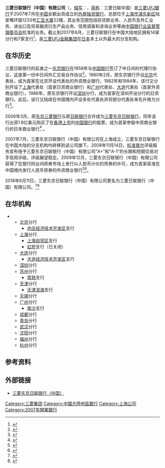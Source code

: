 {{Bank Financial Information
| name = 三菱日联银行(中国)有限公司
| else_name = MUFG Bank (China), Ltd. 
| image = [[File:Mitsubishi_UFJ_Financial_Group.svg|250px]]
| market_information = 
| swift_code = BOTKCNSH (上海分行)
| NACAO_code = 91310000664339541Q
| banktype = 外资[[商业银行|商业银行]]
| slogan = 服务第一<br>信任度第一<br>国际化第一<br>Quality for you
| open_date = 2007年6月28日（工商登记）
| location = {{CHN}}[[上海市|上海市]][[浦东新区|浦东新区]]陆家嘴环路1233号[[汇亚大厦|汇亚大厦]]22楼 
| chairman =后藤谦明（GOTŌ NORIAKI）<ref name="#1">{{cite web |author1=爱企查 |title=三菱日联银行(中国)有限公司 |url=https://aiqicha.baidu.com/company_detail_33902922871189?tab=basic |website=爱企查 |accessdate=2020-09-25}}</ref>
| president =大和健一（YAMATO KENICHI)<ref name="#1"/>
| revenue ={{decrease}}32.04亿元人民币{{small|(2016)}}<ref name="report">數據來源：{{cite web|author1=三菱东京日联银行(中国)有限公司|title=三菱东京日联银行（中国）有限公司2016年度信息披露|url=http://www.bk.mufg.jp/global/globalnetwork/asiaoceania/pdf/china_disclosure_2016.pdff|accessdate=2017-12-22|date=2017-03-28|language=zh-hans}}{{Dead link|date=2018年6月 |bot=InternetArchiveBot |fix-attempted=no }}</ref>
| operating_income = 
| net_income = {{decrease}}5.93亿元人民币{{small|(2016)}}<ref name="report"/>
| assets = {{increase}}1647.36亿元人民币{{small|(2016)}}<ref name="report"/>
| equity = 
| capital = 
| num_employees = 
| major_shareholder=[[三菱东京日联银行股份有限公司|三菱东京日联银行股份有限公司]]
| subsid = 
| homepage =
}}
'''三菱日联银行（中国）有限公司'''（{{lang-en|MUFG Bank (China), Ltd.}}，[[缩写|缩写]]：{{lang|en|MUFG China}}，[[简称|简称]]：三菱日联中国）是[[三菱UFJ銀行|三菱UFJ銀行]]于2007年7月在[[中国|中国]]全额出资成立的[[外商独资银行|外商独资银行]]，总部位于[[上海市|上海市]][[浦东新区|浦东新区]]陆家嘴环路1233号[[汇亚大厦|汇亚大厦]]22楼，其业务范围包括存贷款业务、人民币及外汇业务、进出口及贸易融资衍生产品业务、信用调查和咨询业务等由[[中国银行业监督管理委员会|中国银行业监督管理委员会]]批准的业务。截止到2017年6月，三菱日联银行在中国大陆地区拥有14家分行和7家支行<ref>{{cite web |url=http://www.mitsubishi.com/mpac/c/companies/company/page_06.html |title=日本三菱东京日联银行股份有限公司 |publisher=[[三菱集团|三菱集团]] |accessdate=2010-03-09 |language=zh |deadurl=yes |archiveurl=https://web.archive.org/web/20100227093543/http://www.mitsubishi.com/mpac/c/companies/company/page_06.html |archivedate=2010-02-27 }}</ref>，是[[三菱UFJ金融集团|三菱UFJ金融集团]]在[[日本|日本]]本土以外最大的分支机构。

== 在华历史 ==

三菱日联银行的前身之一[[东京银行|东京银行]]在1958年与[[中国银行|中国银行]]签订了中日间的代理行协议，这是第一份中日间外汇交易合作协议<ref>{{cite web |url=http://btmuchina.qianlijob.com/information/greetings.html |title=问候 |publisher=三菱东京日联银行（中国） |accessdate=2010-03-09 |language=zh |deadurl=yes |archiveurl=https://web.archive.org/web/20100314183257/http://www.btmuchina.qianlijob.com/information/greetings.html |archivedate=2010-03-14 }}</ref>。1980年2月，原东京银行开设[[北京|北京]]代表处，成为首家在北京开设代表处的外资商业银行。1982年和1984年，该行又分别开设了[[上海|上海]]代表处（首家日资商业银行）和[[广州|广州]]代表处、[[大连|大连]]代表处（首家外资商业银行）。1986年，原东京银行开设[[深圳|深圳]]分行，成为首家在深圳开设分行的日资银行。此后，该行又陆续在中国境内开设多处代表处并将部分代表处率先升格为分行<ref>{{cite web |url=http://btmuchina.qianlijob.com/information/reform.html |title=公司沿革 |publisher=三菱东京日联银行（中国） |accessdate=2010-03-09 |language=zh |deadurl=yes |archiveurl=https://web.archive.org/web/20100304185455/http://www.btmuchina.qianlijob.com/information/reform.html |archivedate=2010-03-04 }}</ref>。

2006年3月，原[[东京三菱银行|东京三菱银行]]与原[[日联银行|日联银行]]合并成为[[三菱东京日联银行|三菱东京日联银行]]，同年该行出资1.8亿美元购买了在[[香港|香港]][[上市|上市]]的[[中国银行|中国银行]]的股票，成为首家参股中资商业银行的日本商业银行<ref>{{cite web |url=http://guide.ppsj.com.cn/art/7558/ |title=三菱东京UFJ成为首家入股中国银行的日本银行 |publisher=品牌世家 |accessdate=2010-03-09 |language=zh |archive-date=2012-07-12 |archive-url=https://archive.is/20120712064155/http://guide.ppsj.com.cn/art/7558/ |dead-url=no }}</ref> 。

2007年7月，三菱东京日联银行（中国）有限公司在上海成立，三菱东京日联银行在中国大陆的分支机构均转移到该公司旗下。2008年11月14日，[[标准普尔|标准普尔]]评级服务宣布授予三菱东京日联银行（中国）有限公司“A+”和“A-1”的长期和短期交易对手信用评级，评级展望稳定。2009年12月，三菱东京日联银行（中国）有限公司获得了在银行同业间债券市场上发行以人民币计价的债券的许可，成为首家获准在中国境内发行人民币债券的外资商业银行<ref>{{cite news |url=http://cn.chinareviewnews.com/doc/1011/8/0/5/101180590.html |title=三菱东京日联银行获准在中国发行人民币债券 |publisher=[[中國評論|中国评论新闻网]] |date=2009-12-26 |accessdate=2010-03-09 |language=zh |archive-date=2017-12-23 |archive-url=https://web.archive.org/web/20171223042532/http://cn.chinareviewnews.com/doc/1011/8/0/5/101180590.html |dead-url=no }}</ref><ref>{{cite news |url=http://www.techweb.com.cn/commerce/2009-12-26/506019.shtml |title=首家外资商业银行获准发行人民币债券 |publisher=[[网易|网易]]财经 |date=2009-12-26 |accessdate=2010-03-09 |language=zh |archive-date=2017-12-23 |archive-url=https://web.archive.org/web/20171223042904/http://www.techweb.com.cn/commerce/2009-12-26/506019.shtml |dead-url=no }}</ref>。

2018年6月11日，三菱东京日联银行（中国）有限公司更名为三菱日联银行（中国）有限公司。<ref>{{cite news |title=三菱东京UFJ银行更名 去除“东京”二字--日本频道--人民网 |url=http://japan.people.com.cn/n1/2018/0402/c35421-29902504.html |accessdate=2021-11-08 |work=人民网 |archive-date=2021-11-08 |archive-url=https://web.archive.org/web/20211108022150/http://japan.people.com.cn/n1/2018/0402/c35421-29902504.html |dead-url=no }}</ref><ref>{{cite news |title=再见了“东京” 日本三菱东京日联银行更名为三菱日联银行 |url=https://finance.huanqiu.com/article/9CaKrnK7iGu |accessdate=2021-11-08 |work=环球网 |archive-date=2021-11-08 |archive-url=https://web.archive.org/web/20211108022459/https://finance.huanqiu.com/article/9CaKrnK7iGu |dead-url=no }}</ref>

== 在华机构 ==
** [[北京|北京]]分行
***[[亦庄经济技术开发区|亦庄经济技术开发区]]支行
** [[上海|上海]]分行
***[[上海自贸区|上海自贸区]]支行
***[[虹桥|虹桥]]支行（已关闭）
** [[大连|大连]]分行
*** [[大连经济技术开发区|大连经济技术开发区]]支行
** [[深圳|深圳]]分行
**[[苏州|苏州]]分行
***[[常熟|常熟]]支行
** [[天津|天津]]分行
*** [[滨海新区|天津滨海]]支行
** [[无锡|无锡]]分行
** [[广州|广州]]分行
*** [[南沙区_(广州市)|南沙]]支行
** [[成都|成都]]分行
** [[青岛|青岛]]分行
** [[武汉|武汉]]分行
** [[沈阳|沈阳]]分行
** [[福州|福州]]分行
** [[杭州|杭州]]分行

== 参考资料 ==
{{reflist}}

== 外部链接 ==
* {{zh}} [https://web.archive.org/web/20100130000702/http://www.btmuchina.qianlijob.com/index.html 三菱东京日联银行（中国）]

{{中华人民共和国银行}}

[[Category:三菱集团|Category:三菱集团]]
[[Category:中國大陸地區銀行|Category:中國大陸地區銀行]]
[[Category:上海公司|Category:上海公司]]
[[Category:2007年開業銀行|Category:2007年開業銀行]]